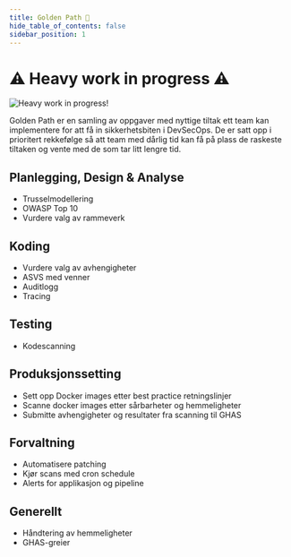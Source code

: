 ```yaml
---
title: Golden Path 📣
hide_table_of_contents: false
sidebar_position: 1
---
```


⚠️ Heavy work in progress ⚠️
===============

![Heavy work in progress!](/img/work-in-progress-cat.jpg "WIP Cat")

Golden Path er en samling av oppgaver med nyttige tiltak ett team kan implementere for att få in sikkerhetsbiten i DevSecOps.
De er satt opp i prioritert rekkefølge så att team med dårlig tid kan få på plass de raskeste tiltaken og vente med de som tar litt lengre tid.

## Planlegging, Design & Analyse
- Trusselmodellering
- OWASP Top 10
- Vurdere valg av rammeverk

## Koding
- Vurdere valg av avhengigheter
- ASVS med venner
- Auditlogg
- Tracing

## Testing
- Kodescanning

## Produksjonssetting
- Sett opp Docker images etter best practice retningslinjer
- Scanne docker images etter sårbarheter og hemmeligheter
- Submitte avhengigheter og resultater fra scanning til GHAS

## Forvaltning
- Automatisere patching
- Kjør scans med cron schedule
- Alerts for applikasjon og pipeline

## Generellt
- Håndtering av hemmeligheter
- GHAS-greier